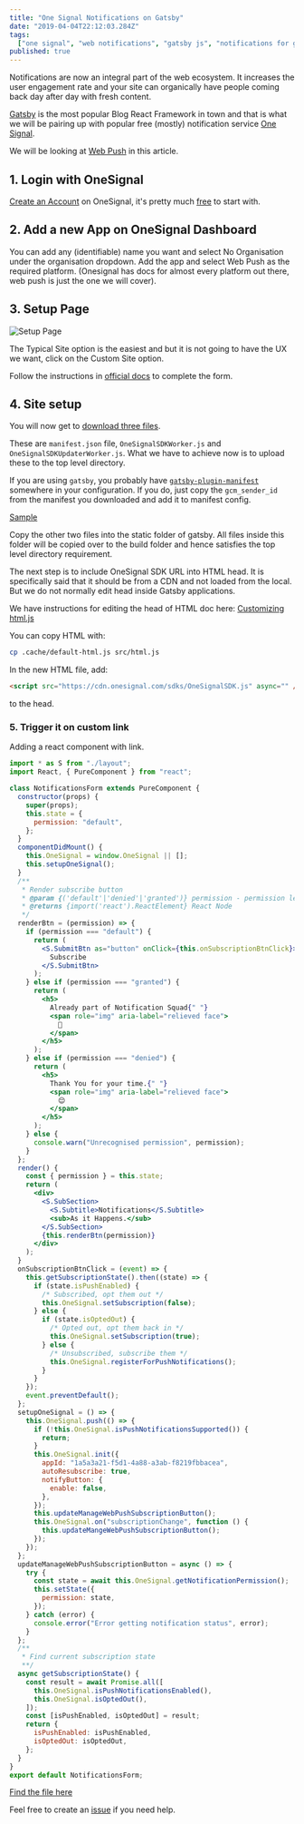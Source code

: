 ```yaml
---
title: "One Signal Notifications on Gatsby"
date: "2019-04-04T22:12:03.284Z"
tags:
  ["one signal", "web notifications", "gatsby js", "notifications for gatsby"]
published: true
---
```


Notifications are now an integral part of the web ecosystem. It increases the user engagement rate and your site can organically have people coming back day after day with fresh content.

[Gatsby](https://www.gatsbyjs.org/) is the most popular Blog React Framework in town and that is what we will be pairing up with popular free (mostly) notification service [One Signal](https://onesignal.com).

We will be looking at [Web Push](https://documentation.onesignal.com/docs/web-push-overview) in this article.

## 1. Login with OneSignal

[Create an Account](https://app.onesignal.com/login) on OneSignal, it's pretty much [free](https://app.onesignal.com/pricing) to start with.

## 2. Add a new App on OneSignal Dashboard

You can add any (identifiable) name you want and select No Organisation under the organisation dropdown.
Add the app and select Web Push as the required platform. (Onesignal has docs for almost every platform out there, web push is just the one we will cover).

## 3. Setup Page

![Setup Page](./one-signal-on-gatsby/setup.png)

The Typical Site option is the easiest and but it is not going to have the UX we want, click on the Custom Site option.

Follow the instructions in [official docs](https://documentation.onesignal.com/docs/web-push-custom-code-setup#section--span-class-step-step-2-span-site-setup) to complete the form.

## 4. Site setup

You will now get to [download three files](https://github.com/OneSignal/OneSignal-Website-SDK/releases/download/https-integration-files/OneSignal-Web-SDK-HTTPS-Integration-Files.zip).

These are `manifest.json` file, `OneSignalSDKWorker.js` and `OneSignalSDKUpdaterWorker.js`. What we have to achieve now is to upload these to the top level directory.

If you are using `gatsby`, you probably have [`gatsby-plugin-manifest`](https://www.gatsbyjs.org/packages/gatsby-plugin-manifest/) somewhere in your configuration. If you do, just copy the `gcm_sender_id` from the manifest you downloaded and add it to manifest config.

[Sample](https://github.com/agneym/blog/blob/4d1f1df1bb7b55b1e4718e80e646fb8ee591df21/gatsby-config.js#L77)

Copy the other two files into the static folder of gatsby. All files inside this folder will be copied over to the build folder and hence satisfies the top level directory requirement.

The next step is to include OneSignal SDK URL into HTML head. It is specifically said that it should be from a CDN and not loaded from the local. But we do not normally edit head inside Gatsby applications.

We have instructions for editing the head of HTML doc here: [Customizing html.js](https://www.gatsbyjs.org/docs/custom-html/)

You can copy HTML with:

```bash
cp .cache/default-html.js src/html.js
```

In the new HTML file, add:

```html
<script src="https://cdn.onesignal.com/sdks/OneSignalSDK.js" async="" />
```

to the head.

### 5. Trigger it on custom link

Adding a react component with link.

```jsx
import * as S from "./layout";
import React, { PureComponent } from "react";

class NotificationsForm extends PureComponent {
  constructor(props) {
    super(props);
    this.state = {
      permission: "default",
    };
  }
  componentDidMount() {
    this.OneSignal = window.OneSignal || [];
    this.setupOneSignal();
  }
  /**
   * Render subscribe button
   * @param {('default'|'denied'|'granted')} permission - permission level
   * @returns {import('react').ReactElement} React Node
   */
  renderBtn = (permission) => {
    if (permission === "default") {
      return (
        <S.SubmitBtn as="button" onClick={this.onSubscriptionBtnClick}>
          Subscribe
        </S.SubmitBtn>
      );
    } else if (permission === "granted") {
      return (
        <h5>
          Already part of Notification Squad{" "}
          <span role="img" aria-label="relieved face">
            🎉
          </span>
        </h5>
      );
    } else if (permission === "denied") {
      return (
        <h5>
          Thank You for your time.{" "}
          <span role="img" aria-label="relieved face">
            😌
          </span>
        </h5>
      );
    } else {
      console.warn("Unrecognised permission", permission);
    }
  };
  render() {
    const { permission } = this.state;
    return (
      <div>
        <S.SubSection>
          <S.Subtitle>Notifications</S.Subtitle>
          <sub>As it Happens.</sub>
        </S.SubSection>
        {this.renderBtn(permission)}
      </div>
    );
  }
  onSubscriptionBtnClick = (event) => {
    this.getSubscriptionState().then((state) => {
      if (state.isPushEnabled) {
        /* Subscribed, opt them out */
        this.OneSignal.setSubscription(false);
      } else {
        if (state.isOptedOut) {
          /* Opted out, opt them back in */
          this.OneSignal.setSubscription(true);
        } else {
          /* Unsubscribed, subscribe them */
          this.OneSignal.registerForPushNotifications();
        }
      }
    });
    event.preventDefault();
  };
  setupOneSignal = () => {
    this.OneSignal.push(() => {
      if (!this.OneSignal.isPushNotificationsSupported()) {
        return;
      }
      this.OneSignal.init({
        appId: "1a5a3a21-f5d1-4a88-a3ab-f8219fbbacea",
        autoResubscribe: true,
        notifyButton: {
          enable: false,
        },
      });
      this.updateManageWebPushSubscriptionButton();
      this.OneSignal.on("subscriptionChange", function () {
        this.updateMangeWebPushSubscriptionButton();
      });
    });
  };
  updateManageWebPushSubscriptionButton = async () => {
    try {
      const state = await this.OneSignal.getNotificationPermission();
      this.setState({
        permission: state,
      });
    } catch (error) {
      console.error("Error getting notification status", error);
    }
  };
  /**
   * Find current subscription state
   **/
  async getSubscriptionState() {
    const result = await Promise.all([
      this.OneSignal.isPushNotificationsEnabled(),
      this.OneSignal.isOptedOut(),
    ]);
    const [isPushEnabled, isOptedOut] = result;
    return {
      isPushEnabled: isPushEnabled,
      isOptedOut: isOptedOut,
    };
  }
}
export default NotificationsForm;
```

[Find the file here](https://github.com/agneym/blog/blob/master/src/components/subscribe/notifications-form.js)

Feel free to create an [issue](https://github.com/agneym/blog/issues) if you need help.
